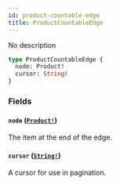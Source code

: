 ```yaml
---
id: product-countable-edge
title: ProductCountableEdge
---
```


No description

```graphql
type ProductCountableEdge {
  node: Product!
  cursor: String!
}
```

### Fields

#### `node` ([`Product!`](../../../developer/api-reference/objects/product))

The item at the end of the edge.

#### `cursor` ([`String!`](../../../developer/api-reference/scalars/string))

A cursor for use in pagination.
